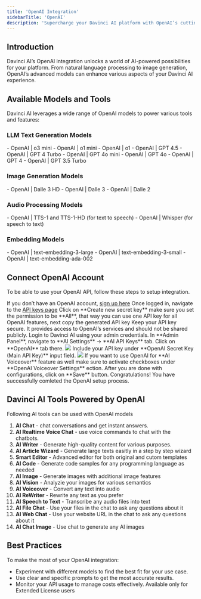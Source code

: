 ```yaml
---
title: 'OpenAI Integration'
sidebarTitle: 'OpenAI'
description: 'Supercharge your Davinci AI platform with OpenAI’s cutting-edge AI capabilities. This guide walks you through setting up and leveraging OpenAI’s powerful models for content creation, coding assistance, image generation, and more.'
---
```


## Introduction

Davinci AI’s OpenAI integration unlocks a world of AI-powered possibilities for your platform. From natural language processing to image generation, OpenAI’s advanced models can enhance various aspects of your Davinci AI experience.

## Available Models and Tools

Davinci AI leverages a wide range of OpenAI models to power various tools and features:

### LLM Text Generation Models
<Card title="Included OpenAI Text Models" >
- OpenAI | o3 mini
- OpenAI | o1 mini
- OpenAI | o1
- OpenAI | GPT 4.5
- OpenAI | GPT 4 Turbo
- OpenAI | GPT 4o mini
- OpenAI | GPT 4o
- OpenAI | GPT 4
- OpenAI | GPT 3.5 Turbo
</Card>

### Image Generation Models
<Card title="Included OpenAI Image Models" >
- OpenAI | Dalle 3 HD
- OpenAI | Dalle 3
- OpenAI | Dalle 2
</Card>

### Audio Processing Models
<Card title="Included OpenAI Audio Models" >
- OpenAI | TTS-1 and TTS-1-HD (for text to speech)
- OpenAI | Whisper (for speech to text)
</Card>

### Embedding Models
<Card title="Included OpenAI Embedding Models" >
- OpenAI | text-embedding-3-large
- OpenAI | text-embedding-3-small
- OpenAI | text-embedding-ada-002
</Card>

## Connect OpenAI Account
To be able to use your OpenAI API, follow these steps to setup integration.

<Steps>
  <Step title="Step 1">
    If you don’t have an OpenAI account, <a href="https://platform.openai.com/signup" target="_blank">sign up here</a>
  </Step>
  <Step title="Step 2">
    Once logged in, navigate to the <a href="https://platform.openai.com/account/api-keys" target="_blank">API keys page</a>
  </Step>
  <Step title="Step 3">
    Click on **Create new secret key** make sure you set the permission to be **All**, that way you can use one API key for all OpenAI features, next copy the generated API key
    <Note>Keep your API key secure. It provides access to OpenAI’s services and should not be shared publicly.</Note>
  </Step>
  <Step title="Step 4">
    Login to Davinci AI using your admin credentials. 
  </Step>
  <Step title="Step 5">
    In **Admin Panel**, navigate to **AI Settings** -> **AI API Keys** tab. 
  </Step>
  <Step title="Step 6">
    Click on **OpenAI** tab there. 
    <img src="/images/ai/openai/openai-1.png" />
  </Step>
  <Step title="Step 7">
    Include your API key under **OpenAI Secret Key (Main API Key)** input field. 
    <img src="/images/ai/openai/openai-2.png" />
  </Step>
  <Step title="Step 8">
    If you want to use OpenAI for **AI Voiceover** feature as well make sure to activate checkboxes under **OpenAI Voiceover Settings** ection. 
  </Step>
  <Step title="Step 9">
    After you are done with configurations, click on **Save** button. 
  </Step>
</Steps>

<Check>
Congratulations! You have successfully comleted the OpenAI setup process.
</Check>

## Davinci AI Tools Powered by OpenAI

Following AI tools can be used with OpenAI models

1. **AI Chat** - chat conversations and get instant answers.
1. **AI Realtime Voice Chat** - use voice commands to chat with the chatbots.
2. **AI Writer** - Generate high-quality content for various purposes.
3. **AI Article Wizard** - Generate large texts easitly in a step by step wizard 
4. **Smart Editor** - Advanced editor for both original and cutom templates
5. **AI Code** - Generate code samples for any programming language as needed
6. **AI Image** - Generate images with additional image features
7. **AI Vision** - Analyzie your images for various semantics
8. **AI Voiceover** - Convert any text into audio
9. **AI ReWriter** - Rewrite any text as you prefer
10. **AI Speech to Text** - Transcribe any audio files into text
11. **AI File Chat** - Use your files in the chat to ask any questions about it
12. **AI Web Chat** - Use your website URL in the chat to ask any questions about it
13. **AI Chat Image** - Use chat to generate any AI images

## Best Practices

To make the most of your OpenAI integration:

- Experiment with different models to find the best fit for your use case.
- Use clear and specific prompts to get the most accurate results.
- Monitor your API usage to manage costs effectively.
  <Warning>Available only for Extended License users</Warning>




